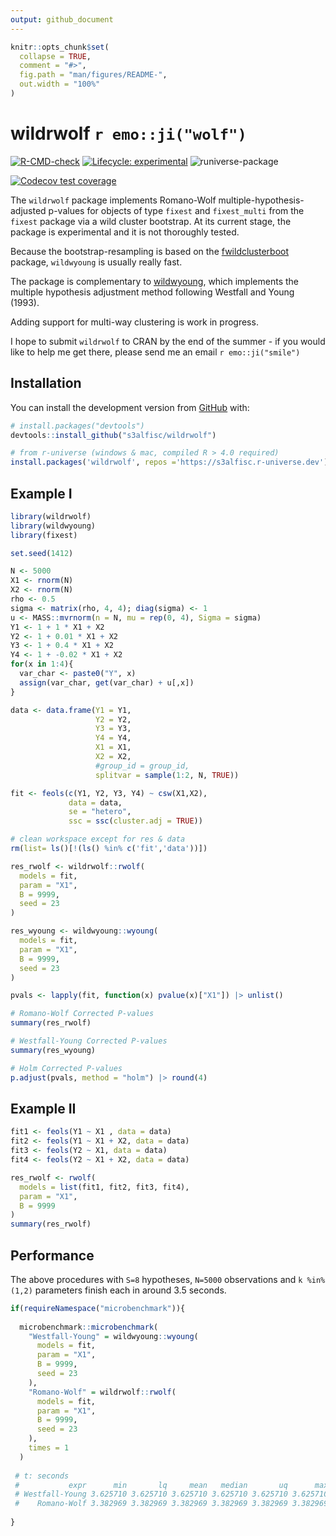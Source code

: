 ```yaml
---
output: github_document
---
```


<!-- README.md is generated from README.Rmd. Please edit that file -->

```r
knitr::opts_chunk$set(
  collapse = TRUE,
  comment = "#>",
  fig.path = "man/figures/README-",
  out.width = "100%"
)
```


# wildrwolf `r emo::ji("wolf")`

<!-- badges: start -->
[![R-CMD-check](https://github.com/s3alfisc/rwolf/workflows/R-CMD-check/badge.svg)](https://github.com/s3alfisc/rwolf/actions)
[![Lifecycle: experimental](https://img.shields.io/badge/lifecycle-experimental-orange.svg)](https://lifecycle.r-lib.org/articles/stages.html)
![runiverse-package](https://s3alfisc.r-universe.dev/badges/wildrwolf)

[![Codecov test coverage](https://codecov.io/gh/s3alfisc/rwolf/branch/main/graph/badge.svg)](https://app.codecov.io/gh/s3alfisc/rwolf?branch=main)
<!-- badges: end -->

The `wildrwolf` package implements Romano-Wolf multiple-hypothesis-adjusted p-values for objects of type `fixest` and `fixest_multi` from the `fixest` package via a wild cluster bootstrap. At its current stage, the package is experimental and it is not thoroughly tested.

Because the bootstrap-resampling is based on the [fwildclusterboot](https://github.com/s3alfisc/fwildclusterboot) package, `wildwyoung` is usually really fast. 

The package is complementary to [wildwyoung](https://github.com/s3alfisc/wildwyoung), which implements the multiple hypothesis adjustment method following Westfall and Young (1993).

Adding support for multi-way clustering is work in progress.

I hope to submit `wildrwolf` to CRAN by the end of the summer - if you would like to help me get there, please send me an email `r emo::ji("smile")` 

## Installation

You can install the development version from [GitHub](https://github.com/) with:

``` r
# install.packages("devtools")
devtools::install_github("s3alfisc/wildrwolf")

# from r-universe (windows & mac, compiled R > 4.0 required)
install.packages('wildrwolf', repos ='https://s3alfisc.r-universe.dev')
```

## Example I

<!-- As you can see in the example, there seems to be a bug in `rwolf()` for the pairs bootstrap. -->

```r
library(wildrwolf)
library(wildwyoung)
library(fixest)

set.seed(1412)

N <- 5000
X1 <- rnorm(N)
X2 <- rnorm(N)
rho <- 0.5
sigma <- matrix(rho, 4, 4); diag(sigma) <- 1
u <- MASS::mvrnorm(n = N, mu = rep(0, 4), Sigma = sigma)
Y1 <- 1 + 1 * X1 + X2 
Y2 <- 1 + 0.01 * X1 + X2
Y3 <- 1 + 0.4 * X1 + X2
Y4 <- 1 + -0.02 * X1 + X2
for(x in 1:4){
  var_char <- paste0("Y", x)
  assign(var_char, get(var_char) + u[,x])
}

data <- data.frame(Y1 = Y1,
                   Y2 = Y2,
                   Y3 = Y3,
                   Y4 = Y4,
                   X1 = X1,
                   X2 = X2,
                   #group_id = group_id,
                   splitvar = sample(1:2, N, TRUE))

fit <- feols(c(Y1, Y2, Y3, Y4) ~ csw(X1,X2),
             data = data,
             se = "hetero",
             ssc = ssc(cluster.adj = TRUE))

# clean workspace except for res & data
rm(list= ls()[!(ls() %in% c('fit','data'))])

res_rwolf <- wildrwolf::rwolf(
  models = fit,
  param = "X1", 
  B = 9999, 
  seed = 23
)

res_wyoung <- wildwyoung::wyoung(
  models = fit,
  param = "X1", 
  B = 9999,
  seed = 23
)

pvals <- lapply(fit, function(x) pvalue(x)["X1"]) |> unlist()

# Romano-Wolf Corrected P-values
summary(res_rwolf)

# Westfall-Young Corrected P-values
summary(res_wyoung)

# Holm Corrected P-values
p.adjust(pvals, method = "holm") |> round(4)
```

## Example II

```r
fit1 <- feols(Y1 ~ X1 , data = data)
fit2 <- feols(Y1 ~ X1 + X2, data = data)
fit3 <- feols(Y2 ~ X1, data = data)
fit4 <- feols(Y2 ~ X1 + X2, data = data)

res_rwolf <- rwolf(
  models = list(fit1, fit2, fit3, fit4), 
  param = "X1",  
  B = 9999
)
summary(res_rwolf)
```

## Performance

The above procedures with `S=8` hypotheses, `N=5000` observations and `k %in% (1,2)` parameters finish each in around 3.5 seconds.

```r
if(requireNamespace("microbenchmark")){
  
  microbenchmark::microbenchmark(
    "Westfall-Young" = wildwyoung::wyoung(
      models = fit,
      param = "X1", 
      B = 9999,
      seed = 23
    ),
    "Romano-Wolf" = wildrwolf::rwolf(
      models = fit,
      param = "X1", 
      B = 9999, 
      seed = 23
    ), 
    times = 1
  )
 
 # t: seconds
 #           expr      min       lq     mean   median       uq      max neval
 # Westfall-Young 3.625710 3.625710 3.625710 3.625710 3.625710 3.625710     1
 #    Romano-Wolf 3.382969 3.382969 3.382969 3.382969 3.382969 3.382969     1
   
}
```


<!-- ## Comparison with Stata's rwolf package  -->

<!-- ```{r, eval = FALSE} -->
<!-- library(RStata) -->
<!-- # initiate RStata -->
<!-- options("RStata.StataVersion" = 16) -->
<!-- options("RStata.StataPath" = "\"C:\\Program Files\\Stata16\\StataIC-64\"") -->
<!-- # save the data set so it can be loaded into STATA -->
<!-- data.table::fwrite(data, "c:/Users/alexa/Dropbox/rwolf/test.csv") -->

<!-- # estimate with stata via Rstata -->
<!-- stata_program <- " -->
<!-- clear  -->
<!-- set more off -->
<!-- import delimited c:/Users/alexa/Dropbox/rwolf/test.csv -->
<!-- set seed 1 -->
<!-- rwolf y1 y2 y3 y4, vce(cluster group_id) cluster(group_id)  indepvar(x1) controls(x2) reps(1000) nodots -->
<!-- " -->
<!-- RStata::stata(stata_program, data.out = TRUE) -->

<!-- #> .  -->
<!-- #> . clear  -->
<!-- #> . set more off -->
<!-- #> . import delimited c:/Users/alexa/Dropbox/rwolf/test.csv -->
<!-- #> (7 vars, 10,000 obs) -->
<!-- #> . set seed 1 -->
<!-- #> . rwolf y1 y2 y3 y4, vce(cluster group_id) cluster(group_id)  indepvar(x1) cont -->
<!-- #> > rols(x2) reps(1000) nodots -->
<!-- #> Bootstrap replications (1000). This may take some time. -->
<!-- #>  -->
<!-- #>  -->
<!-- #>  -->
<!-- #>  -->
<!-- #> Romano-Wolf step-down adjusted p-values -->
<!-- #>  -->
<!-- #>  -->
<!-- #> Independent variable:  x1 -->
<!-- #> Outcome variables:   y1 y2 y3 y4 -->
<!-- #> Number of resamples: 1000 -->
<!-- #>  -->
<!-- #>  -->
<!-- #> ------------------------------------------------------------------------------ -->
<!-- #>    Outcome Variable | Model p-value    Resample p-value    Romano-Wolf p-value -->
<!-- #> --------------------+--------------------------------------------------------- -->
<!-- #>                  y1 |    0.0000             0.0010              0.0010 -->
<!-- #>                  y2 |    0.3769             0.3756              0.4166 -->
<!-- #>                  y3 |    0.2344             0.2408              0.4166 -->
<!-- #>                  y4 |    0.0398             0.0410              0.1179 -->
<!-- #> ------------------------------------------------------------------------------ -->
<!-- ``` -->

